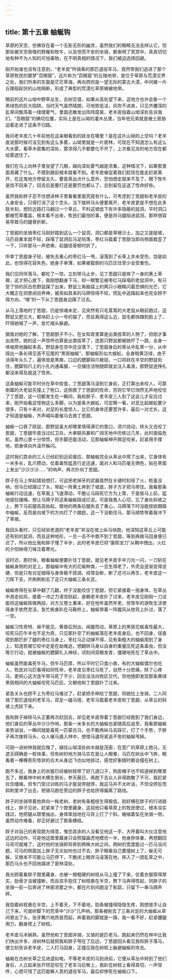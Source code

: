```yaml
---
---
---
```

title: 第十五章 蚰蜒钩
---




草原的天空，仿佛存在着一个无影无形的幽灵，虽然我们的眼睛无法去辨认它，但那些被天空吞噬的野雁和牧牛，以及惊慌不安的坐骑，都表明了冥冥中，真真切切地有种不为人知的可怕事物，在不明真相的情况下，我们被迫选择回避。

刚开始谁也没有注意到，“老羊皮”所骑乘的那匹退役军马，竟然带我们逃进了那个草原牧民的噩梦“百眼窟”，这片称为“百眼窟”的丘陵地带，是位于草原与荒漠交界之处，我们所来的东面是茫茫草海，再向西则是一望无际的蒙古大漠，中间被一片丘陵般起伏的山地隔断，形成了典型的荒漠化草原植被地带。

眼前的这片山坳中野草丛生，古树交错，如果从高处望下来，这地方也许会象一个黑绿色的巨大陷阱。当时天气虽然晴朗，可地势低洼，风吹不进来，只见齐腰深的乱草间飘荡着一缕缕雾气，里面还散发出阵阵腐臭，老羊皮指着山坳深处告诉我们，“百眼窟”的确切位置，实际上是在山坳的灌木丛里，当年他兄弟就是被土匪胁迫着走进了这条不归路。

我问老羊皮几十年前他在这亲眼看到的妖龙在哪里？是在这片山坳的上空吗？老羊皮说那时候可没见到有这么多雾，山坳里就是一片密林，可现在不知道怎么有这么大水雾，看草木密集的深处，雾浓得几乎都要化不开了，上次看见龙的地方现在都给雾遮住了。

我们在马上向林子里张望了几眼，越向深处雾气越是浓重，这种情况下，如果那里面真藏了什么，不摸到跟前根本就看不到。老羊皮催促着我们趁现在能走赶紧离开，在这鬼地方停留太久，要是真出点什么意外，恐怕想走就来不及了，眼下牧牛是找不回来了，回去后是要打还是要罚也都认了，总别留在这送了性命好些。

虽然我和胖子忍不住想进林子里看看里面究竟有什么，可考虑到丁思甜和老羊皮的人身安全，只得打消了这个念头，当下拨转马头便要离开，老羊皮更是不想在此多耽半刻，想捡近路打马翻过一个草丘，不料这坡低下有许多隐蔽的鼠洞，平时洞口都被荒草覆盖，根本看不出来，牧民们最怕的事，便是将马腿陷进鼠洞，那样很容易导致马的腿骨折断。

丁思甜的坐骑枣红马刚好踏到这么一个鼠洞，洞口都是草根沙土，加之又是陡坡，马匹自重本就不轻，踩塌了鼠洞后马足陷落，枣红马载着丁思甜当即向侧面栽歪了一下，只听那马一声悲嘶，前腿径骨顿时折了。

所幸丁思甜身子轻，被失去重心的枣红马一甩，滚落到了长草上并未受伤，饶是如此，也惊得花容失色，她身子单薄，如果被载倒的马匹压住至少会受重伤。

我们见同伴落马，都吃了一惊，立刻带马止步，见丁思甜只是摔了一身的黄土草屑，这才把心放下，我刚想翻身下马，却一眼瞥见被枣红马踩塌的老鼠洞中，有只受了惊的灰白色野鼠蹿了出来，野鼠三角脑袋上的两只小眼睛闪着恐惧的光芒，它大概正在洞里闭目养神，被突如其来的马蹄惊得不轻，慌乱中逃蹿起来也完全顾不得方向，“嗖”的一下从丁思甜身边蹿了过去。

从马上落地的丁思甜，仍是惊魂未定，见突然有只毛茸茸的大老鼠从眼前跑过，这野鼠又肥又大，都块赶上小一号的猫了，而且离得这么近，鼠毛都快蹭到脸上了，吓得她喊了一声，急忙缩头躲避。

据我对她的了解，丁思甜胆子不小，在女知青里算是出类拔萃的人物了，但刚才事出突然，她的这一声惊呼也算是出类拔萃了，连那只野鼠都被她吓了一跳，全身一哆唆原地蹦起多高，野鼠身在空中还没落下，丁思甜身后的草丛中乱草一分，从中探出一条长得见首不见尾的“黑斑蚰蜒”，那蚰蜒形似大蜈蚣，全身暗黄泛绿，由于活得年头久了，遍体皆是黑癍，口边的腮脚钩爪极锐，一口将跃在半空的野鼠衔住，腮脚钩爪上的小孔内通毒腺，一旦捕住活物随即就会注入毒液，那野鼠连挣扎都没来得及就送了性命。

这条蚰蜒可能平时伏在草中掠食，丁思甜落马滚到它身前，正打算出来咬人，可那倒霉的大老鼠先撞上了枪口，这倒救了丁思甜的性命，否则它早已悄然无声地咬住了丁思甜，这一切都发生在一瞬间，我和胖子、老羊皮三人到了这会儿才反应过来，刚开始看这怪物这么多脚，以为是条大蜈蚣，可定睛一看，对足比起蜈蚣要少很多，只有十来对，对足的长度惊人，比它的身体还要宽许多，最后一对尤长，这才知道是蚰蜒，齐声喊叫着催马去救丁思甜。

蚰蜒一口吞了硕鼠，那野鼠虽大却哪里填得满它的胃口，须爪挠动，转头又去咬丁思甜，丁思甜毕竟当过红卫兵，大串联风暴和广阔天地中历练过几年，此时面临危机，虽然心里十分惊慌，但手脚还能活动，见那蚰蜒伸开腭足咬来，赶紧用手撑地，把身体向外滚开躲闪。

这时我们其余的三人已经赶到近前接应，那蚰蜒完全从草丛中爬了出来，它身体有一米多长，乱爪攒动，仗着毒性猛恶行走迅速，面对人和马匹毫无惧色，贴在草面上发出“沙沙沙沙……”的响声，再次扑向丁思甜。

胖子在马上举起猎铳想打，可这把老掉牙的武器竟然在关键时刻哑了火，枪虽没响，但马已经蹿过了头，带起一阵黄土奔到了坡底，胖子方才把马带住。我看那条蚰蜒行动迅速，在草面上飞速滑动，干脆让马踩死它方为上策，于是驱马上前，猛地提拉缰绳，想让马蹄子将这条蚰蜒踩成烂泥。可是我救人心切，忘了身处斜坡之上，胯下马前腿高高抬起，蹬地的两条后腿失去了重心，马蹄落下时没能按欲期踏中蚰蜒，反而是向坡下的方向打了个踉跄，这一下没勒住马，那马顺势带着我冲下了草坡。

我回头看时，只见经验老道的“老羊皮”并没在坡上纵马快跑，他深知这草丘上可能还有别的鼠洞，而且这种地形，一旦一击不中救不到丁思甜，等到再拨马回身便已迟了，所以他比我和胖子慢了半步，此时老羊皮已将“康熙宝刀”从鞘中拽出，火红的夕阳映得刀锋泛着寒光。

说时迟，那时快，眼看蚰蜒便要扑住丁思甜，就见老羊皮手中刀光一闪，一刀斩在蚰蜒身侧的对足上，那蚰蜒中有大的花蜒种类，一旦生得老了，外壳会逐渐变得坚硬，但是只有对足细得与身体极不搭调，经常会断，断了还可以再生，老羊皮这一刀挥下去，齐刷刷削去了这只大蚰蜒三条长足。

蚰蜒疼得在长草中翻了几翻，终于没能咬住丁思甜，但它紧接着一扭身体，在草丛中游走如风，接着一冲之力凌空跃起，直朝老羊皮扑了过来，老羊皮见刚刚一刀没能将这蚰蜒挥做两段，对方又卷土重来，好在他年虽然年老，但常年的游牧生活使得身手依然灵活，急忙俯身趴在马鞍桥上，蚰蜒带着一阵腥风从他背上扑过，落了一空。

蚰蜒习性奇特，昼不能见，黄昏后则出，闻腥而动，草原上的黑斑花蜒毒性最大，咬死马匹牛羊也不足为奇，只见那扑空了的蚰蜒落在老羊皮身后，也不回身，径直爬到那匹折了腿的枣红马身上，枣红马正动弹不得，见有条粗大的蚰蜒爬到了身上，知道若被它咬中定是在劫难逃，想翻转马身以自身的重量压死这条毒虫，但没等它行动，就被蚰蜒的腮脚扎入神经，顷刻间双眼发青，僵硬地死在了草丛中。

蚰蜒虽然能毒死牛马，但牛马匹厚，所以平时它只食小兽，有的大蚰蜒偶尔也吃人，牧民对马匹看得如同性命，老羊皮见枣红马死了，自然十分悲痛，除了心疼马，更担心这次连牛带马死了不少，回去没法向牧区交代，但他随即发现那条黄绿黑斑相间的大蚰蜒咬死马匹后，又朝他和丁思甜扑了过来。

紧急关头也顾不上为枣红马难过了，赶紧把手伸给丁思甜，将她拉上坐骑，二人同骑了那匹退役的老军马，双足一磕马镫，老军马载着老羊皮和丁思甜，从草丘的斜坡上虎跃下来。

我和胖子掉转马头正要再次赶回去，却见老羊皮带着丁思甜已经跑到了我们身边，他们身后的草丛中沙沙作响，那条一米多长的大蚰蜒也紧随其后追至，我看那蚰蜒来势汹汹，一瞬间就能毒死一匹蒙古马，也不敢再纵马去踩它，打了个手势，于胖子再次拨转马头，众人催马遁入林中，想借马速将紧追不舍的蚰蜒甩掉。

可刚一进树林我就后悔了，越往山坳深处树木越是茂密，在宽广的草原上跑马，无遮无碍确是一桩快事，但有树的地方骑马实在是让人眼晕，马匹在树丛中飞奔，眼看着一棵棵奇形怪状的古木从身边飞也似地掠过，感觉好象随时都会撞在树上。

跑不多远，我身上的衣服已经被树枝带了好几道口子，狗皮帽子也不知道掉到哪里去了，眼看林中树木横生倒长，参天蔽日，再跑下去众人非得跑散了不可，我赶紧拉住缰绳，但专门受过训练的马才能说停就停，我这马并不太听话，不但没停反而斜刺里冲了出去，把骑马跑在旁边的胖子也给挤得偏离了路线。

胖子的坐骑带着他奔向一株老树，老树有条粗枝生得极低，刚好横在胖子的行进路线上，胖子见状，赶紧来了个蹬里藏身，这招他只看草原上的牧民使过，根本没实践过，他把腿从蹬里抽出，身体笨拙地在马背上打了个斜，蜷缩着坠在坐骑一侧，虽然动作难看，却正好避过了那条横枝。

胖子对自己的表现颇为得意，惟恐其余的人没看见他这一手，大呼着叫大伙注意他这边的动作，可是他这蹬里藏身只会照猫画虎地模仿一半，他身胖体重，再想翻回马背可就难了，这时他的坐骑即将奔到两株大树之间，两树的宽度能过一匹马没问题，可马的侧面加上胖子无论如何也过不去，胖子眼看自己要撞树上了，躲无可躲，又根本不可能让马匹停下，干脆闭上眼弃马滚落在地，摔入了一团乱草之中，那匹马头也不回地蹿进了密林深处。

我光顾着看胖子蹬里藏身，也被一根粗硬的树枝从马上撞了下来，仗着衣服穿得厚实，肋骨才没被撞断，而且双手抱住了树枝悬在半空，胯下马奔得性起，同胖子的坐骑一前一后奔进了林密浓雾之中，都在片刻间跑没了影踪，只留下一串马蹄声碎。

我抱着树杈悬在半空，上不着天，下不着地，肋条被撞得隐隐生疼，刚想放手让自己下来，可就听脚下的荒草中“沙沙”几声响，那条被削去了三条对足的大蚰蜒从草间冒出了头，张牙舞爪地昂首而起，奔着我的脚就是一蹿，我一看不好，赶紧腰腿用力，翻身爬上了树杈。

老羊皮马术娴熟，虽然他和丁思甜并骑，又骑的是匹老马，跑起来仍然在林中比我们快出许多，进树林后就把我和胖子甩在了后边，丁思甜回头看见我和胖子落马，便立刻告诉老羊皮，二人打马回身，正撞见我在树杈上躲避蚰蜒的攻击。

蚰蜒在古树长草之见进退如电，不等老羊皮的马到进前，它便从草丛中转到了他们身后，人立起来张开锷足咬在了老军马后臀上，我趴在树杈上看得真切，一声惊呼，心想可惜了这匹能解人意的退役军马，最后却惨死在蚰蜒口下。